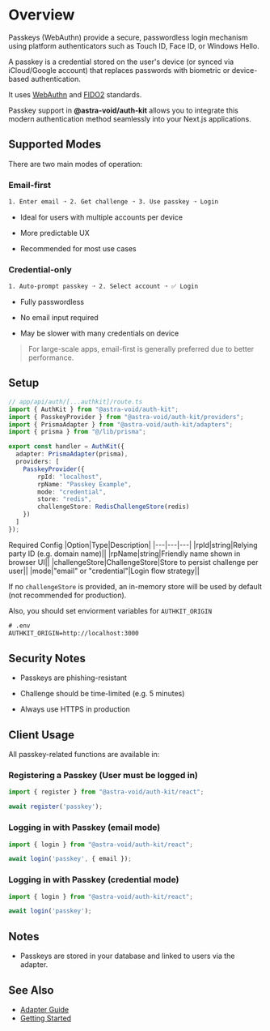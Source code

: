 # Overview

Passkeys (WebAuthn) provide a secure, passwordless login mechanism using platform authenticators such as Touch ID, Face ID, or Windows Hello.

A passkey is a credential stored on the user's device (or synced via iCloud/Google account) that replaces passwords with biometric or device-based authentication.

It uses [WebAuthn](https://webauthn.io/) and [FIDO2](https://fidoalliance.org/fido2/) standards.

Passkey support in **@astra-void/auth-kit** allows you to integrate this modern authentication method seamlessly into your Next.js applications.

## Supported Modes

There are two main modes of operation:

### Email-first
```txt
1. Enter email ➝ 2. Get challenge ➝ 3. Use passkey ➝ Login
```

- Ideal for users with multiple accounts per device

- More predictable UX

- Recommended for most use cases

### Credential-only
```txt
1. Auto-prompt passkey ➝ 2. Select account ➝ ✅ Login
```

- Fully passwordless

- No email input required

- May be slower with many credentials on device

> For large-scale apps, email-first is generally preferred due to better performance.


## Setup

```ts
// app/api/auth/[...authkit]/route.ts
import { AuthKit } from "@astra-void/auth-kit";
import { PasskeyProvider } from "@astra-void/auth-kit/providers";
import { PrismaAdapter } from "@astra-void/auth-kit/adapters";
import { prisma } from "@/lib/prisma";

export const handler = AuthKit({
  adapter: PrismaAdapter(prisma),
  providers: [
    PasskeyProvider({
        rpId: "localhost",
        rpName: "Passkey Example",
        mode: "credential",
        store: "redis",
        challengeStore: RedisChallengeStore(redis)
    })
  ]
});
```

Required Config
|Option|Type|Description|
|---|---|---|
|rpId|string|Relying party ID (e.g. domain name)||
|rpName|string|Friendly name shown in browser UI||
|challengeStore|ChallengeStore|Store to persist challenge per user||
|mode|"email" or "credential"|Login flow strategy||

If no `challengeStore` is provided, an in-memory store will be used by default (not recommended for production).

Also, you should set enviorment variables for `AUTHKIT_ORIGIN`

```txt
# .env
AUTHKIT_ORIGIN=http://localhost:3000
```

## Security Notes

- Passkeys are phishing-resistant

- Challenge should be time-limited (e.g. 5 minutes)

- Always use HTTPS in production

## Client Usage

All passkey-related functions are available in:

### Registering a Passkey (User must be logged in)

```ts
import { register } from "@astra-void/auth-kit/react";

await register('passkey');
```

### Logging in with Passkey (email mode)

```ts
import { login } from "@astra-void/auth-kit/react";

await login('passkey', { email });
```

### Logging in with Passkey (credential mode)

```ts
import { login } from "@astra-void/auth-kit/react";

await login('passkey');
```

## Notes

* Passkeys are stored in your database and linked to users via the adapter.

## See Also

- [Adapter Guide](../adapters/overview)
- [Getting Started](../getting-started)
